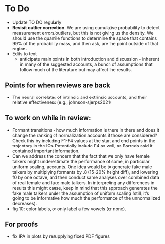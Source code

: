 # To Do

  * Update TO DO regularly
  * **Revisit outlier correction**. We are using cumulative probability to detect measurement errors/outliers, but this is not giving us the density. We should use the quantile functions to determine the space that contains 99% of the probability mass, and then ask, are the point outside of that region.
  * Edits to text
    * anticipate main points in both introduction and discussion - inherent in many of the suggested accounts, a bunch of assumptions that follow much of the literature but may affect the results.
  
## Points for when reviews are back
  * The neural correlates of intrinsic and extrinsic accounts, and their relative effectiveness (e.g., johnson-sjerps2021)

## To work on while in review:
  * Formant transitions - how much information is there in there and does it change the ranking of normalization accounts if those are considered? Check this by including F1-F4 values at the start and end points in the trajectory in the IOs. Potentially include F4 as well, as Barreda said it contained important information.
  * Can we address the concern that the fact that we only have female talkers might underestimate the performance of some, in particular uniform scaling, accounts. One idea would be to generate fake male talkers by multiplying formants by .8 (15-20% height diff), and lowering f0 by one octave, and then conduct same analyses over combined data of real female and fake male talkers. In interpreting any differences in results this might cause, keep in mind that this approach generates the fake male talkers under the assumption of uniform scaling (still, it's going to be informative how much the performance of the unnormalized decreases).
  * fig 10: color labels, or only label a few vowels (or none).

## For proofs
  * fix IPA in plots by resupplying fixed PDF figures